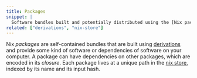 ```yaml
---
title: Packages
snippet: |
  Software bundles built and potentially distributed using the [Nix package manager](/concepts/nix)
related: ["derivations", "nix-store"]
---
```


Nix *packages* are self-contained bundles that are built using [derivations](/concepts/derivations)
and provide some kind of software or dependencies of software on your computer.
A package can have dependencies on other packages, which are encoded in its *closure*.
Each package lives at a unique path in the [nix store](/concepts/nix-store), indexed by its name and its input hash.
